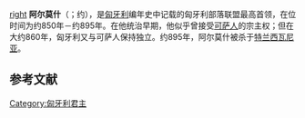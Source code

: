 [[file:Almos2.jpg|right]]
'''阿尔莫什'''（{{lang-hu|Álmos}}；约{{bd|820年||895年|}}），是[[匈牙利|匈牙利]]编年史中记载的匈牙利部落联盟最高首领，在位时间为约850年－约895年。在他统治早期，他似乎曾接受[[可萨人|可萨人]]的宗主权；但在大约860年，匈牙利又与可萨人保持独立。约895年，阿尔莫什被杀于[[特兰西瓦尼亚|特兰西瓦尼亚]]。

==参考文献==
{{reflist}}

{{匈牙利君主}}
{{Authority control}}

[[Category:匈牙利君主|Category:匈牙利君主]]